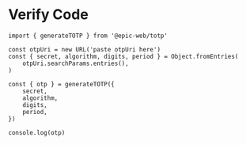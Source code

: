 # Verify Code

```tsx
import { generateTOTP } from '@epic-web/totp'

const otpUri = new URL('paste otpUri here')
const { secret, algorithm, digits, period } = Object.fromEntries(
	otpUri.searchParams.entries(),
)

const { otp } = generateTOTP({
	secret,
	algorithm,
	digits,
	period,
})

console.log(otp)
```
